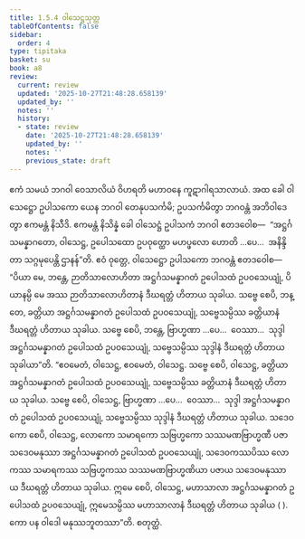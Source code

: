 ```yaml
---
title: 1.5.4 ဝါသေဋ္ဌသုတ္တ
tableOfContents: false
sidebar:
  order: 4
type: tipitaka
basket: su
book: a8
review:
  current: review
  updated: '2025-10-27T21:48:28.658139'
  updated_by: ''
  notes: ''
  history:
  - state: review
    date: '2025-10-27T21:48:28.658139'
    updated_by: ''
    notes: ''
    previous_state: draft
---
```



<ReviewStatus review={frontmatter.review} showDetails={true} />

<HypothesisAnnotation frontmatter={frontmatter} />

<DynamicBreadcrumb />

<Division number="44" book="a8" e="ch" v="17" p="87">

<Paragraph number="426" book="a8">
ဧကံ သမယံ ဘဂဝါ ဝေသာလိယံ ဝိဟရတိ မဟာဝနေ ကူဋာဂါရသာလာယံ. အထ ခေါ ဝါသေဋ္ဌော ဥပါသကော ယေန ဘဂဝါ တေနုပသင်္ကမိ; ဥပသင်္ကမိတွာ ဘဂဝန္တံ အဘိဝါဒေတွာ ဧကမန္တံ နိသီဒိ. ဧကမန္တံ နိသိန္နံ ခေါ ဝါသေဋ္ဌံ ဥပါသကံ ဘဂဝါ ဧတဒဝေါစ—  “အဋ္ဌင်္ဂသမန္နာဂတော, ဝါသေဋ္ဌ, ဥပေါသထော ဥပဝုတ္ထော မဟပ္ဖလော ဟောတိ …ပေ…  အနိန္ဒိတာ သဂ္ဂမုပေန္တိ ဌာနန်”တိ.
</Paragraph>

<Paragraph number="427" book="a8">
ဧဝံ ဝုတ္တေ, ဝါသေဋ္ဌော ဥပါသကော ဘဂဝန္တံ ဧတဒဝေါစ—  “ပိယာ မေ, ဘန္တေ, ဉာတိသာလောဟိတာ အဋ္ဌင်္ဂသမန္နာဂတံ ဥပေါသထံ ဥပဝသေယျုံ, ပိယာနမ္ပိ မေ အဿ ဉာတိသာလောဟိတာနံ ဒီဃရတ္တံ ဟိတာယ သုခါယ. သဗ္ဗေ စေပိ, ဘန္တေ, ခတ္တိယာ အဋ္ဌင်္ဂသမန္နာဂတံ ဥပေါသထံ ဥပဝသေယျုံ, သဗ္ဗေသမ္ပိဿ ခတ္တိယာနံ ဒီဃရတ္တံ ဟိတာယ သုခါယ. သဗ္ဗေ စေပိ, ဘန္တေ, ဗြာဟ္မဏာ …ပေ…  ဝေဿာ…  သုဒ္ဒါ အဋ္ဌင်္ဂသမန္နာဂတံ ဥပေါသထံ ဥပဝသေယျုံ, သဗ္ဗေသမ္ပိဿ သုဒ္ဒါနံ ဒီဃရတ္တံ ဟိတာယ သုခါယာ”တိ.
</Paragraph>

<Paragraph number="428" book="a8">
“ဧဝမေတံ, ဝါသေဋ္ဌ, ဧဝမေတံ, ဝါသေဋ္ဌ. သဗ္ဗေ စေပိ, ဝါသေဋ္ဌ, ခတ္တိယာ အဋ္ဌင်္ဂသမန္နာဂတံ ဥပေါသထံ ဥပဝသေယျုံ, သဗ္ဗေသမ္ပိဿ ခတ္တိယာနံ ဒီဃရတ္တံ ဟိတာယ သုခါယ. သဗ္ဗေ စေပိ, ဝါသေဋ္ဌ, ဗြာဟ္မဏာ …ပေ…  ဝေဿာ…  သုဒ္ဒါ အဋ္ဌင်္ဂသမန္နာဂတံ ဥပေါသထံ ဥပဝသေယျုံ, သဗ္ဗေသမ္ပိဿ သုဒ္ဒါနံ ဒီဃရတ္တံ ဟိတာယ သုခါယ. သဒေဝကော စေပိ, ဝါသေဋ္ဌ, လောကော သမာရကော သဗြဟ္မကော သဿမဏဗြာဟ္မဏီ ပဇာ သဒေဝမနုဿာ အဋ္ဌင်္ဂသမန္နာဂတံ ဥပေါသထံ ဥပဝသေယျုံ, သဒေဝကဿပိဿ လောကဿ သမာရကဿ သဗြဟ္မကဿ သဿမဏဗြာဟ္မဏိယာ ပဇာယ သဒေဝမနုဿာယ ဒီဃရတ္တံ ဟိတာယ သုခါယ. ဣမေ စေပိ, ဝါသေဋ္ဌ, မဟာသာလာ အဋ္ဌင်္ဂသမန္နာဂတံ ဥပေါသထံ ဥပဝသေယျုံ, ဣမေသမ္ပိဿ မဟာသာလာနံ ဒီဃရတ္တံ ဟိတာယ သုခါယ ( ). ကော ပန ဝါဒေါ မနုဿဘူတဿာ”တိ.

</Paragraph>
</Division>

<Paragraph number="429" type="center" book="a8">
စတုတ္ထံ.
</Paragraph>